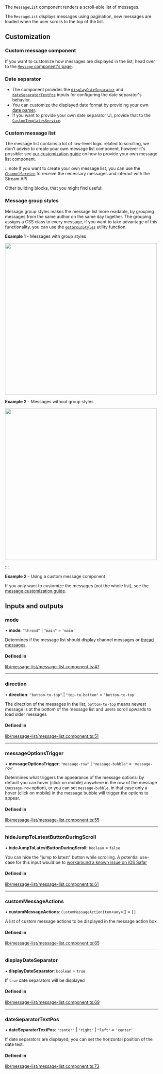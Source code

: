 
The `MessageList` component renders a scroll-able list of messages.

The `MessageList` displays messages using pagination, new messages are loaded when the user scrolls to the top of the list.

## Customization

### Custom message component

If you want to customize how messages are displayed in the list, head over to the [`Message` component's page](../../components/MessageComponent/#customization).

### Date separator

- The component provides the [`displayDateSeparator`](#displaydateseparator) and [`dateSeparatorTextPos`](#dateseparatortextpos) inputs for configuring the date separator's behavior.
- You can customize the displayed date format by providing your own [date parser](../../services/DateParserService/#customdateparser).
- If you want to provide your own date separator UI, provide that to the [`CustomTemplatesService`](../../services/CustomTemplatesService/#dateseparatortemplate).

### Custom message list

The message list contains a lot of low-level logic related to scrolling, we don't advise to create your own message list component, however it's possible: see [our customization guide](../concepts/customization.mdx) on how to provide your own message list component.

:::note
If you want to create your own message list, you can use the [`ChannelService`](../services/ChannelService.mdx) to receive the necessary messages and interact with the Stream API.

Other building blocks, that you might find useful:

### Message group styles

Message group styles makes the message list more readable, by grouping messages from the same author on the same day together. The grouping assigns a CSS class to every message, if you want to take advantage of this functionality, you can use the [`getGroupStyles`](https://github.com/GetStream/stream-chat-angular/tree/master/projects/stream-chat-angular/src/lib/message-list/group-styles.ts) utility function.

**Example 1** - Messages with group styles

<img src={MessagesWithGroupingsScreenhot} width="500" />

**Example 2** - Messages without group styles

<img src={MessagesWithoutGroupingsScreenhot} width="500" />

:::

**Example 2** - Using a custom message component

If you only want to customize the messages (not the whole list), see the [message customization guide](./MessageComponent.mdx/#customization).

[//]: # "Start of generated content"
## Inputs and outputs 


### mode

• **mode**: ``"thread"`` \| ``"main"`` = `'main'`

Determines if the message list should display channel messages or [thread messages](https://getstream.io/chat/docs/javascript/threads/?language=javascript).

#### Defined in

[lib/message-list/message-list.component.ts:47](https://github.com/GetStream/stream-chat-angular/blob/b4c6dfc/projects/stream-chat-angular/src/lib/message-list/message-list.component.ts#L47)

___

### direction

• **direction**: ``"bottom-to-top"`` \| ``"top-to-bottom"`` = `'bottom-to-top'`

The direction of the messages in the list, `bottom-to-top` means newest message is at the bottom of the message list and users scroll upwards to load older messages

#### Defined in

[lib/message-list/message-list.component.ts:51](https://github.com/GetStream/stream-chat-angular/blob/b4c6dfc/projects/stream-chat-angular/src/lib/message-list/message-list.component.ts#L51)

___

### messageOptionsTrigger

• **messageOptionsTrigger**: ``"message-row"`` \| ``"message-bubble"`` = `'message-row'`

Determines what triggers the appearance of the message options: by default you can hover (click on mobile) anywhere in the row of the message (`message-row` option), or you can set `message-bubble`, in that case only a hover (click on mobile) in the message bubble will trigger the options to appear.

#### Defined in

[lib/message-list/message-list.component.ts:55](https://github.com/GetStream/stream-chat-angular/blob/b4c6dfc/projects/stream-chat-angular/src/lib/message-list/message-list.component.ts#L55)

___

### hideJumpToLatestButtonDuringScroll

• **hideJumpToLatestButtonDuringScroll**: `boolean` = `false`

You can hide the "jump to latest" button while scrolling. A potential use-case for this input would be to [workaround a known issue on iOS Safar](https://github.com/GetStream/stream-chat-angular/issues/418)

#### Defined in

[lib/message-list/message-list.component.ts:61](https://github.com/GetStream/stream-chat-angular/blob/b4c6dfc/projects/stream-chat-angular/src/lib/message-list/message-list.component.ts#L61)

___

### customMessageActions

• **customMessageActions**: `CustomMessageActionItem`<`any`\>[] = `[]`

A list of custom message actions to be displayed in the message action box

#### Defined in

[lib/message-list/message-list.component.ts:65](https://github.com/GetStream/stream-chat-angular/blob/b4c6dfc/projects/stream-chat-angular/src/lib/message-list/message-list.component.ts#L65)

___

### displayDateSeparator

• **displayDateSeparator**: `boolean` = `true`

If `true` date separators will be displayed

#### Defined in

[lib/message-list/message-list.component.ts:69](https://github.com/GetStream/stream-chat-angular/blob/b4c6dfc/projects/stream-chat-angular/src/lib/message-list/message-list.component.ts#L69)

___

### dateSeparatorTextPos

• **dateSeparatorTextPos**: ``"center"`` \| ``"right"`` \| ``"left"`` = `'center'`

If date separators are displayed, you can set the horizontal position of the date text.

#### Defined in

[lib/message-list/message-list.component.ts:73](https://github.com/GetStream/stream-chat-angular/blob/b4c6dfc/projects/stream-chat-angular/src/lib/message-list/message-list.component.ts#L73)

[//]: # "End of generated content"
